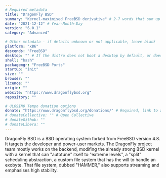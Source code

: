 ```yaml
---
# Required metadata
title: "DragonFly BSD"
summary: "Kernel-maximised FreeBSD derivative" # 2-7 words that sum up the distribution
date: "2021-12-12" # Year-Month-Day
version: "6.0.1"
category: "Advanced"

# Other metadata - if details unknown or not applicable, leave blank
platform: "x86"
descends: "FreeBSD"
desktop: "" # If the distro does not boot a desktop by default, or doesn't ship one, leave 'desktop' blank
shell: "bash"
packagemgr: "FreeBSD Ports"
startup: "init"
size: ""
browser: ""
licence: ""
origin: ""
website: "https://www.dragonflybsd.org"
repository: ""

# ULOSINO Tempo donation options
donate: "https://www.dragonflybsd.org/donations/" # Required, link to all donation options
# donateCollective: "" # Open Collective
# donateGithub: ""
# donateLibera: ""
---
```


DragonFly BSD is a BSD operating system forked from FreeBSD version 4.8. It targets the developer and power-user markets. The DragonFly project team mostly works on the backend, modifing the already strong BSD kernel with a kernel that can "autotune" itself to "extreme levels", a "split" scheduling abstraction, a custom file system that has the will to handle an exobyte. That file system, dubbed "HAMMER," also supports streaming and emphasises high stability.
